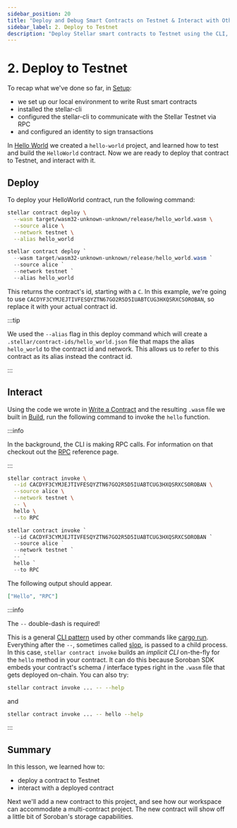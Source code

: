 ```yaml
---
sidebar_position: 20
title: "Deploy and Debug Smart Contracts on Testnet & Interact with Other Contracts"
sidebar_label: 2. Deploy to Testnet
description: "Deploy Stellar smart contracts to Testnet using the CLI, interact with other contracts, test functionality, debug issues, and prepare for Mainnet deployment."
---
```


# 2. Deploy to Testnet


To recap what we've done so far, in [Setup](setup.mdx):

- we set up our local environment to write Rust smart contracts
- installed the stellar-cli
- configured the stellar-cli to communicate with the Stellar Testnet via RPC
- and configured an identity to sign transactions

In [Hello World](./hello-world.mdx) we created a `hello-world` project, and learned how to test and build the `HelloWorld` contract. Now we are ready to deploy that contract to Testnet, and interact with it.

## Deploy

To deploy your HelloWorld contract, run the following command:

<Tabs groupId="platform" defaultValue={getPlatform()}>

<TabItem value="unix" label="macOS/Linux">

```sh
stellar contract deploy \
  --wasm target/wasm32-unknown-unknown/release/hello_world.wasm \
  --source alice \
  --network testnet \
  --alias hello_world
```

</TabItem>

<TabItem value="windows" label="Windows (PowerShell)">

```powershell
stellar contract deploy `
  --wasm target/wasm32-unknown-unknown/release/hello_world.wasm `
  --source alice `
  --network testnet `
  --alias hello_world
```

</TabItem>

</Tabs>

This returns the contract's id, starting with a `C`. In this example, we're going to use `CACDYF3CYMJEJTIVFESQYZTN67GO2R5D5IUABTCUG3HXQSRXCSOROBAN`, so replace it with your actual contract id.

:::tip

We used the `--alias` flag in this deploy command which will create a `.stellar/contract-ids/hello_world.json` file that maps the alias `hello_world` to the contract id and network. This allows us to refer to this contract as its alias instead the contract id.

:::

## Interact

Using the code we wrote in [Write a Contract](./hello-world.mdx#contract-source-code) and the resulting `.wasm` file we built in [Build](hello-world.mdx#build-the-contract), run the following command to invoke the `hello` function.

:::info

In the background, the CLI is making RPC calls. For information on that checkout out the [RPC](../../../data/rpc/admin-guide.mdx) reference page.

:::

<Tabs groupId="platform" defaultValue={getPlatform()}>

<TabItem value="unix" label="macOS/Linux">

```sh
stellar contract invoke \
  --id CACDYF3CYMJEJTIVFESQYZTN67GO2R5D5IUABTCUG3HXQSRXCSOROBAN \
  --source alice \
  --network testnet \
  -- \
  hello \
  --to RPC
```

</TabItem>

<TabItem value="windows" label="Windows (PowerShell)">

```powershell
stellar contract invoke `
  --id CACDYF3CYMJEJTIVFESQYZTN67GO2R5D5IUABTCUG3HXQSRXCSOROBAN `
  --source alice `
  --network testnet `
  -- `
  hello `
  --to RPC
```

</TabItem>

</Tabs>

The following output should appear.

```json
["Hello", "RPC"]
```

:::info

The `--` double-dash is required!

This is a general [CLI pattern](https://unix.stackexchange.com/questions/11376/what-does-double-dash-mean) used by other commands like [cargo run](https://doc.rust-lang.org/cargo/commands/cargo-run.html). Everything after the `--`, sometimes called [slop](https://github.com/clap-rs/clap/issues/971), is passed to a child process. In this case, `stellar contract invoke` builds an _implicit CLI_ on-the-fly for the `hello` method in your contract. It can do this because Soroban SDK embeds your contract's schema / interface types right in the `.wasm` file that gets deployed on-chain. You can also try:

```sh
stellar contract invoke ... -- --help
```

and

```sh
stellar contract invoke ... -- hello --help
```

:::

## Summary

In this lesson, we learned how to:

- deploy a contract to Testnet
- interact with a deployed contract

Next we'll add a new contract to this project, and see how our workspace can accommodate a multi-contract project. The new contract will show off a little bit of Soroban's storage capabilities.
